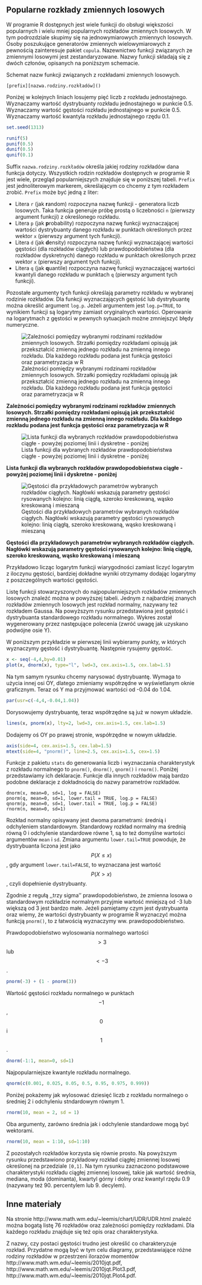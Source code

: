 ## Popularne rozkłady zmiennych losowych

W programie R dostępnych jest wiele funkcji do obsługi większości popularnych i wielu mniej popularnych rozkładów zmiennych losowych. W tym podrozdziale skupimy się na jednowymiarowych zmiennych losowych. Osoby poszukujące generatorów zmiennych wielowymiarowych z pewnością zainteresuje pakiet `copula`.
Nazewnictwo funkcji związanych ze zmiennymi losowymi jest zestandaryzowane. Nazwy funkcji składają się z dwóch członów, opisanych na poniższym schemacie.

Schemat nazw funkcji związanych z rozkładami zmiennych losowych.

```
[prefix][nazwa.rodziny.rozkładów]()
```

Poniżej w kolejnych liniach losujemy pięć liczb z rozkładu jednostajnego. Wyznaczamy wartość dystrybuanty rozkładu jednostajnego w punkcie 0.5. Wyznaczamy wartość gęstości rozkładu jednostajnego w punkcie 0.5. Wyznaczamy wartość kwantyla rozkładu jednostajnego rzędu 0.1.

```r
set.seed(1313)

runif(5)        
punif(0.5)        
dunif(0.5)         
qunif(0.1)
```

Suffix `nazwa.rodziny.rozkładów` określa jakiej rodziny rozkładów dana funkcja dotyczy. Wszystkich rodzin rozkładów dostępnych w programie R jest wiele, przegląd popularniejszych znajduje się w poniższej tabeli. `Prefix` jest jednoliterowym markerem, określającym co chcemy z tym rozkładem zrobić. `Prefix` może być jedną z liter:

* Litera `r` (jak **r**andom) rozpoczyna nazwę funkcji - generatora liczb losowych. Taka funkcja generuje próbę prostą o liczebności `n` (pierwszy argument funkcji) z określonego rozkładu. 
* Litera `p` (jak **p**robability) rozpoczyna nazwę funkcji wyznaczającej wartości dystrybuanty danego rozkładu w punktach określonych przez wektor `x` (pierwszy argument tych funkcji).
* Litera `d` (jak **d**ensity) rozpoczyna nazwę funkcji wyznaczającej wartości gęstości (dla rozkładów ciągłych) lub prawdopodobieństwa (dla rozkładów dyskretnych) danego rozkładu w punktach określonych przez wektor `x` (pierwszy argument tych funkcji).
* Litera `q` (jak **q**uantile) rozpoczyna nazwę funkcji wyznaczającej wartości kwantyli danego rozkładu w punktach `q` (pierwszy argument tych funkcji). 


Pozostałe argumenty tych funkcji określają parametry rozkładu w wybranej rodzinie rozkładów. Dla funkcji wyznaczających gęstość lub dystrybuantę można określić argument  `log.p`. Jeżeli argumentem jest `log.p=TRUE`, to wynikiem funkcji są logarytmy zamiast oryginalnych wartości. Operowanie na logarytmach z gęstości w pewnych sytuacjach możne zmniejszyć błędy numeryczne. 


![Zależności pomiędzy wybranymi rodzinami rozkładów zmiennych losowych. Strzałki pomiędzy rozkładami opisują jak przekształcić zmienną jednego rozkładu na zmienną innego rozkładu. Dla każdego rozkładu podana jest funkcja gęstości oraz parametryzacja w R](rysunki/generatory1.png)

**Zależności pomiędzy wybranymi rodzinami rozkładów zmiennych losowych. Strzałki pomiędzy rozkładami opisują jak przekształcić zmienną jednego rozkładu na zmienną innego rozkładu. Dla każdego rozkładu podana jest funkcja gęstości oraz parametryzacja w R**

![Lista funkcji dla wybranych rozkładów prawdopodobieństwa ciągłe - powyżej poziomej linii i dyskretne - poniżej](rysunki/generatory2.png)

**Lista funkcji dla wybranych rozkładów prawdopodobieństwa ciągłe - powyżej poziomej linii i dyskretne - poniżej**

![Gęstości dla przykładowych parametrów wybranych rozkładów ciągłych. Nagłówki wskazują parametry gęstości rysowanych kolejno: linią ciągłą, szeroko kreskowaną, wąsko kreskowaną i mieszaną](rysunki/generatory3.png)

**Gęstości dla przykładowych parametrów wybranych rozkładów ciągłych. Nagłówki wskazują parametry gęstości rysowanych kolejno: linią ciągłą, szeroko kreskowaną, wąsko kreskowaną i mieszaną**


Przykładowo licząc logarytm funkcji wiarygodności zamiast liczyć logarytm z iloczynu gęstości, bardziej dokładne wyniki otrzymamy dodając logarytmy z poszczególnych wartości gęstości. 

Listę funkcji stowarzyszonych do najpopularniejszych rozkładów zmiennych losowych znaleźć można w powyższej tabeli.
Jednym z najbardziej znanych rozkładów zmiennych losowych jest rozkład normalny, nazywany też rozkładem Gaussa. Na powyższym rysunku  przedstawiona jest gęstość i dystrybuanta standardowego rozkładu normalnego. Wykres został wygenerowany przez następujące polecenia (zwróć uwagę jak uzyskano podwójne osie Y).

W poniższym przykładzie w pierwszej linii wybieramy punkty, w których wyznaczymy gęstość i dystrybuantę. Następnie rysujemy gęstość. 

```r
x <- seq(-4,4,by=0.01)
plot(x, dnorm(x), type="l", lwd=3, cex.axis=1.5, cex.lab=1.5) 
```

Na tym samym rysunku chcemy narysować dystrybuantę. Wymaga to użycia innej osi OY, dlatego zmieniamy współrzędne w wyświetlanym oknie graficznym. Teraz oś Y ma przyjmować wartości od -0.04 do 1.04. 

```r
par(usr=c(-4,4,-0.04,1.04))
```

Dorysowujemy dystrybuantę, teraz współrzędne są już w nowym układzie. 

```r
lines(x, pnorm(x), lty=2, lwd=3, cex.axis=1.5, cex.lab=1.5)   
```

Dodajemy oś OY po prawej stronie, współrzędne w nowym układzie.

```r
axis(side=4, cex.axis=1.5, cex.lab=1.5)                    
mtext(side=4, "pnorm()", line=2.5, cex.axis=1.5, cex=1.5)
```


Funkcje z pakietu `stats` do generowania liczb i wyznaczania charakterystyk z rozkładu normalnego to `pnorm()`, `dnorm()`, `qnorm()` i `rnorm()`. Poniżej przedstawiamy ich deklaracje. Funkcje dla innych rozkładów mają bardzo podobne deklaracje z dokładnością do nazwy parametrów rozkładów.

```
dnorm(x, mean=0, sd=1, log = FALSE)
pnorm(q, mean=0, sd=1, lower.tail = TRUE, log.p = FALSE)
qnorm(p, mean=0, sd=1, lower.tail = TRUE, log.p = FALSE)
rnorm(n, mean=0, sd=1)
```


Rozkład normalny opisywany jest dwoma parametrami: średnią i odchyleniem standardowym. Standardowy rozkład normalny ma średnią równą 0 i odchylenie standardowe równe 1, są to też domyślne wartości argumentów `mean` i `sd`. Zmiana argumentu `lower.tail=TRUE` powoduje, że dystrybuanta liczona jest jako $$P(X \leq x)$$, gdy argument `lower.tail=FALSE`, to wyznaczana jest wartość $$P(X > x)$$, czyli dopełnienie dystrybuanty. 

Zgodnie z regułą ,,trzy sigma'' prawdopodobieństwo, że zmienna losowa o standardowym rozkładzie normalnym przyjmie wartość mniejszą od -3 lub większą od 3 jest bardzo małe. Jeżeli pamiętamy czym jest dystrybuanta oraz wiemy, że wartości dystrybuanty w programie R wyznaczyć można funkcją `pnorm()`, to z łatwością wyznaczymy ww. prawdopodobieństwo.

Prawdopodobieństwo wylosowania normalnego wartości $$> 3$$ lub $$< -3$$.

```r
pnorm(-3) + (1 - pnorm(3))  
```

Wartość gęstości rozkładu normalnego w punktach $$-1$$, $$0$$ i $$1$$.

```r
dnorm(-1:1, mean=0, sd=1)
```


Najpopularniejsze kwantyle rozkładu normalnego.

```r
qnorm(c(0.001, 0.025, 0.05, 0.5, 0.95, 0.975, 0.999))
```

Poniżej pokażemy jak wylosować dziesięć liczb z rozkładu normalnego o średniej 2 i odchyleniu stndardowym równym 1.

```r
rnorm(10, mean = 2, sd = 1)
```

Oba argumenty, zarówno średnia jak i odchylenie standardowe mogą być wektorami.

```r
rnorm(10, mean = 1:10, sd=1:10)
```

Z pozostałych rozkładów korzysta się równie prosto.
Na powyższym rysunku przedstawiono przykładowy rozkład ciągłej zmiennej losowej określonej na przedziale `[0,1]`. Na tym rysunku zaznaczono podstawowe charakterystyki rozkładu ciągłej zmiennej losowej, takie jak wartość średnia, mediana, moda (dominanta), kwartyl górny i dolny oraz kwantyl rzędu 0.9 (nazywany też 90. percentylem lub 9. decylem).


## Inne materiały

Na stronie http://www.math.wm.edu/~leemis/chart/UDR/UDR.html znaleźć można bogatą listę 76 rozkładów oraz zależności pomiędzy rozkładami. Dla każdego rozkładu znajduje się też opis oraz charakterystyka.

Z nazwy, czy postaci gęstości trudno jest określić co charakteryzuje rozkład. Przydatne mogą być w tym celu diagramy, przedstawiające różne rodziny rozkładów w przestrzeni ilorazów momentów 
http://www.math.wm.edu/~leemis/2010jqt.pdf, http://www.math.wm.edu/~leemis/2010jqt.Plot3.pdf, http://www.math.wm.edu/~leemis/2010jqt.Plot4.pdf.


